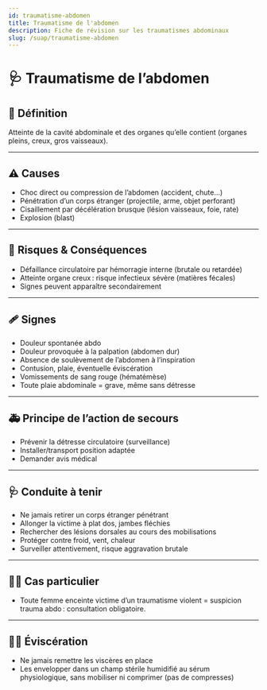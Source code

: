 ---
id: traumatisme-abdomen
title: Traumatisme de l'abdomen
description: Fiche de révision sur les traumatismes abdominaux
slug: /suap/traumatisme-abdomen
---


# 🩺 Traumatisme de l’abdomen

## 📝 Définition

Atteinte de la cavité abdominale et des organes qu’elle contient (organes pleins, creux, gros vaisseaux).

---

## ⚠️ Causes

- Choc direct ou compression de l’abdomen (accident, chute…)
- Pénétration d’un corps étranger (projectile, arme, objet perforant)
- Cisaillement par décélération brusque (lésion vaisseaux, foie, rate)
- Explosion (blast)

---

## 🚨 Risques & Conséquences

- Défaillance circulatoire par hémorragie interne (brutale ou retardée)
- Atteinte organe creux : risque infectieux sévère (matières fécales)
- Signes peuvent apparaître secondairement

---

## 🩹 Signes

- Douleur spontanée abdo
- Douleur provoquée à la palpation (abdomen dur)
- Absence de soulèvement de l’abdomen à l’inspiration
- Contusion, plaie, éventuelle éviscération
- Vomissements de sang rouge (hématémèse)
- Toute plaie abdominale = grave, même sans détresse

---

## 🚑 Principe de l’action de secours

- Prévenir la détresse circulatoire (surveillance)
- Installer/transport position adaptée
- Demander avis médical

---

## 🩺 Conduite à tenir

- Ne jamais retirer un corps étranger pénétrant
- Allonger la victime à plat dos, jambes fléchies
- Rechercher des lésions dorsales au cours des mobilisations
- Protéger contre froid, vent, chaleur
- Surveiller attentivement, risque aggravation brutale

---

## 👩‍🍼 Cas particulier

- Toute femme enceinte victime d’un traumatisme violent = suspicion trauma abdo : consultation obligatoire.

---

## 🧑‍⚕️ Éviscération

- Ne jamais remettre les viscères en place
- Les envelopper dans un champ stérile humidifié au sérum physiologique, sans mobiliser ni comprimer (pas de compresses)
